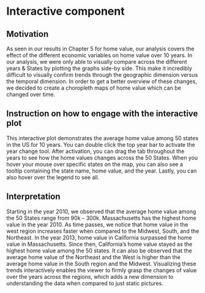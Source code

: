 # Interactive component

## Motivation

As seen in our results in Chapter 5 for home value, our analysis covers the effect of the different economic variables on home value over 10 years. In our analysis, we were only able to visually compare across the different years & States by plotting the graphs side-by side. This make it incredibly difficult to visually confirm trends through the geographic dimension versus the temporal dimension. In order to get a better overview of these changes, we decided to create a choropleth maps of home value which can be changed over time. 

## Instruction on how to engage with the interactive plot

This interactive plot demonstrates the average home value among 50 states in the US for 10 years. You can double click the top year bar to activate the year change tool.  After activation, you can drag the tab throughout the years to see how the home values changes across the 50 States. When you hover your mouse over specific states on the map, you can also see a tooltip containing the state name, home value, and the year. Lastly, you can also hover over the legend to see all.


<link rel="stylesheet" href="https://cdnjs.cloudflare.com/ajax/libs/ion-rangeslider/2.3.1/css/ion.rangeSlider.min.css"/>
<style>
        body {
            overflow: hidden;
        }

        .page {
            display: none;
        }

        .chart {
            width: 800px;
            padding: 10px;
            border: 1px solid #ccc;
            margin: 0 auto;
        }

        .tooltip {
            position: absolute;
            content: attr(data-tooltip);
            text-align: left;
            min-width: 3em;
            white-space: nowrap;
            overflow: hidden;
            text-overflow: ellipsis;
            padding: 15px 8px;
            border-radius: 3px;
            background: #F3F3F6;
            opacity: 0.6;
            color: #000000;
            z-index: 9999;
            -moz-box-shadow: 3px 3px 5px #888888;
            /* Firefox */
            box-shadow: 3px 3px 5px #888888;
        }

        .range-slider-box {
            width: 90%;
            margin: 0 auto;
        }

        .title {
            text-align: center;
            margin: 10px;
        }

        .remark {
            position: absolute;
            margin-left: 10px;
            margin-top: -40px;
            font-size: 13px;
            text-align: left;
            padding: 10px 10px;
            padding-top: 0;
            padding-bottom: 0;
            color: rgb(119, 119, 119);
        }
</style>
    
<div class="page">
<div id="map-chart" class="chart">
<h2 class="title">Home Value by States (Year 2010-2019)</h2>
<div class="range-slider-box">
<input type="text" id="range-slider" name="my_range" value="" />
</div>
<svg></svg>
<div class="remark">
<div>Hover over a state to see data</div>
<div>Hover over lengend items to see states in a category</div>
</div>
</div>
</div>
<script src="https://code.jquery.com/jquery-3.2.0.min.js"></script>
<script src="https://cdnjs.cloudflare.com/ajax/libs/ion-rangeslider/2.3.1/js/ion.rangeSlider.min.js"></script>
<script src="https://d3js.org/d3.v7.min.js" charset="utf-8"></script>
<script src="https://unpkg.com/topojson@3.0.2/dist/topojson.min.js"></script>

<script>
        var aWidth = 880;
        var aHeight = 500;
        var currentYear = "2019";
var dataMap = {};
var aData = null;
var mapRoot = null;
var max = 700000;
var sectionValues = [
    0,
    100000,
    200000,
    300000,
    400000,
    500000,
    600000,
    700000
];
var hoverColor = "#e7e717";

var tooltip = d3.select("body")
    .append("div")
    .attr("class", "tooltip")
    .style("opacity", 0.0);


// define info box
function tooltipContent(list, title) {
    var tpl = "<div style='margin-top:5px;'><span>";
    tpl += "{name}: </span>{value}</div>";
    var html = "<div style='padding-left:20px;padding-right: 20px;padding-bottom:10px;font-size:12px;'>";
    if (title) {
        html += "<h4>" + title + "</h4>";
    }
    list.forEach(function (dataItem) {
        name = dataItem.name, value = dataItem.value;
        html += tpl.replace("{name}", name).replace("{value}", value);
    });
    html += "</div>";
    return html;
}

function getValue(realVal) {
    for (let index = 0; index < sectionValues.length; index++) {
        if (realVal < sectionValues[index]) {
            return sectionValues[index];
        }
    }
    return 0;
}

var startColor = d3.rgb(202, 211, 237);
var endColor = d3.rgb(45, 80, 157);
var computeColor = d3.interpolate(startColor, endColor);
var colorLinear = d3.scaleLinear()
    .domain([0, max])
    .range([0, 1])
    ;
var color = function (value) {
    return computeColor(colorLinear(getValue(value)));
};

function MapChart(opt) {
    var width = opt.width;
    var height = opt.height;
    var map = opt.map;

    var projection = d3.geoAlbersUsa()
        .scale(850)
        .translate([width / 2 - 60, height / 2 - 60]);
    var pathGenerator = d3.geoPath().projection(projection);

    var chart = d3.select("#map-chart")
        .selectAll("svg")
        .data([null])
        .join("svg")
        .attr("width", width)
        .attr("height", height)
        ;
    // d3.select("#map-chart .title")
    //     .html(opt.title);

    var svg = chart.selectAll(".main")
        .data([0])
        .join("g")
        .attr("class", "main")
        .attr("transform", `translate(${-30}, ${30})`);

    const counties = topojson.feature(map, map.objects.states);
    svg.selectAll('path')
        .data(counties.features)
        .join('path')
        .attr('class', d => {
            if (dataMap[d.properties.name]) {
                return 'counties m-' + getValue(dataMap[d.properties.name][currentYear]);
            }
            return 'counties'
        })
        .attr('title', (d) => d.properties.name)
        .style('fill', (d) => {
            if (dataMap[d.properties.name]) {
                return color(dataMap[d.properties.name][currentYear]);
            }
            return "#ccc";
        })
        .style("stroke", "#fff")
        .style("stroke-width", 1)
        .attr('d', (d) => pathGenerator(d))
        .on("mousemove", function (evt, d) {
            var value = dataMap[d.properties.name][currentYear];
            var strhtml = tooltipContent([
                { name: "Home value", value: `${value}` },
                { name: "Year", value: `${currentYear}` }
            ], d.properties.name);

            tooltip.html(strhtml)
                .style("width", "auto")
                .style("height", "auto")
                .style("left", (evt.pageX - 80) + "px")
                .style("top", (evt.pageY + 60) + "px")
                .style("opacity", 0.8)
                ;
            d3.select(this)
                .style("fill", hoverColor)
                ;
            d3.selectAll(`.lg-${getValue(value)}`)
                .style("fill", hoverColor)
                ;
        })
        .on("mouseout", function (evt, d) {
            tooltip.style("width", 0)
                .style("height", 0)
                .style("opacity", 0.0);
            d3.select(this)
                .style('fill', (d) => {
                    if (dataMap[d.properties.name]) {
                        return color(dataMap[d.properties.name][currentYear]);
                    }
                    return "#ccc";
                })
                ;
            d3.selectAll(`.legend-item`)
                .style("fill", d => {
                    return color(sectionValues[d]);
                })
                ;
        })
        .on("click", function (evt, d) {
            currentContinent = d.properties.name;
        })
        ;

    var legendSize = 20, legendData = [0, 1, 2, 3, 4, 5, 6],
        legendLeft = width - 250;
    var legendTop = (height - legendData.length * legendSize) / 2;

    var legend = svg.selectAll("#legend")
        .data([0])
        .join("g")
        .attr("id", "legend")
        .attr("transform", `translate(${legendLeft}, ${legendTop})`)
        ;
    legend.selectAll(".legend-item")
        .data(legendData)
        .enter()
        .append("rect")
        .attr("class", d => {
            return "legend-item lg-" + sectionValues[d + 1];
        })
        .attr("width", legendSize)
        .attr("height", legendSize)
        .attr("x", 0)
        .attr("y", d => d * (legendSize + 8))
        .on("mousemove", function (evt, d) {
            d3.selectAll(`.m-${sectionValues[d + 1]}`)
                .style("fill", hoverColor)
                ;
            d3.select(this)
                .style("fill", hoverColor)
                ;
        })
        .on("mouseout", function (evt, e) {
            tooltip.style("width", 0)
                .style("height", 0)
                .style("opacity", 0.0);
            d3.selectAll(`.m-${sectionValues[e + 1]}`)
                .style('fill', (d) => {
                    if (dataMap[d.properties.name]) {
                        return color(dataMap[d.properties.name][currentYear]);
                    }
                    return "#ccc";
                })
            d3.select(this)
                .style("fill", d => {
                    return color(sectionValues[d]);
                })
                ;
        });

    legend.selectAll(".legend-item")
        .data(legendData)
        .style("fill", d => {
            return color(sectionValues[d]);
        });

    legend.selectAll(".legend-txt")
        .data(legendData)
        .enter()
        .append("text")
        .attr("class", "legend-txt")
        .attr("dx", legendSize + 8)
        .attr("dy", d => d * (legendSize + 8) + 17);

    legend.selectAll(".legend-txt")
        .data(legendData)
        .text((d,i) => {
            var start = i > 0?sectionValues[d]/1000:0;
            return `${start}k to ${sectionValues[d + 1]/1000}k`;
        });
}

function drawMapChart() {
    MapChart({
        title: "标题",
        width: aWidth,
        height: aHeight,
        map: mapRoot,
        data: aData,
        max: max
    });
}
d3.json("counties-10m.json").then(function (root) {
    d3.csv("home_value_state_1.csv").then(function (data) {
        d3.selectAll(".page").style("display", "block");
        var columns = data.columns.slice(3);
        data.forEach(d => {
            dataMap[d.Statename] = d;
            columns.forEach(name => {
                d[name] = +d[name];
                max = Math.max(max, d[name]);
            });
        });
        mapRoot = root;
        aData = data;

        $("#range-slider").ionRangeSlider({
            skin: "sharp",
            values: columns,
            from: columns.length - 1,
            grid: false,
            grid_snap: false,
            prefix: "",
            onFinish: function (data) {
                currentYear = columns[data.from];
                drawMapChart();
            }
        });
        drawMapChart();
    });

});
</script>

## Interpretation

Starting in the year 2010, we observed that the average home value among the 50 States range from 90k – 300k. Massachusetts has the highest home value in the year 2010. 
As time passes, we notice that home value in the west region increases faster when compared to the Midwest, South, and the Northeast. In the year 2013, home value in California surpassed the home value in Massachusetts. Since then, California's home value stayed as the highest home value among the 50 states. It can also be observed that the average home value of the Northeast and the West is higher than the average home value in the South region and the Midwest. Visualizing these trends interactively enables the viewer to firmly grasp the changes of value over the years across the regions, which adds a new dimension to understanding the data when compared to just static pictures. 

